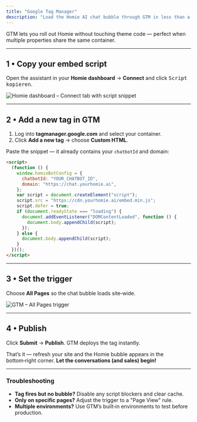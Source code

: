 ```yaml
---
title: "Google Tag Manager"
description: "Load the Homie AI chat bubble through GTM in less than a minute."
---
```


<Note>
  GTM lets you roll out Homie without touching theme code — perfect when
  multiple properties share the same container.
</Note>

---

## 1 • Copy your embed script

Open the assistant in your **Homie dashboard** → **Connect** and click <kbd>Script kopieren</kbd>.

<div className="my-4">
  <img
    src="/images/integrations/connect.png"
    alt="Homie dashboard – Connect tab with script snippet"
    className="rounded-lg shadow"
  />
</div>

---

## 2 • Add a new tag in GTM

1. Log into **tagmanager.google.com** and select your container.
2. Click **Add a new tag** → choose **Custom HTML**.

Paste the snippet — it already contains your `chatbotId` and domain:

```html
<script>
  (function () {
    window.homieBotConfig = {
      chatbotId: "YOUR_CHATBOT_ID",
      domain: "https://chat.yourhomie.ai",
    };
    var script = document.createElement("script");
    script.src = "https://cdn.yourhomie.ai/embed.min.js";
    script.defer = true;
    if (document.readyState === "loading") {
      document.addEventListener("DOMContentLoaded", function () {
        document.body.appendChild(script);
      });
    } else {
      document.body.appendChild(script);
    }
  })();
</script>
```

---

## 3 • Set the trigger

Choose **All Pages** so the chat bubble loads site‑wide.

<div className="my-4">
  <img
    src="/images/integrations/gtm/gtm.png"
    alt="GTM – All Pages trigger"
    className="rounded-lg shadow"
  />
</div>

---

## 4 • Publish

Click **Submit** → **Publish**. GTM deploys the tag instantly.

That’s it — refresh your site and the Homie bubble appears in the bottom‑right corner. **Let the conversations (and sales) begin!**

---

### Troubleshooting

- **Tag fires but no bubble?** Disable any script blockers and clear cache.
- **Only on specific pages?** Adjust the trigger to a "Page View" rule.
- **Multiple environments?** Use GTM’s built‑in environments to test before production.
